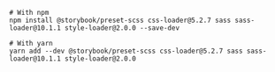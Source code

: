 ```shell
# With npm
npm install @storybook/preset-scss css-loader@5.2.7 sass sass-loader@10.1.1 style-loader@2.0.0 --save-dev

# With yarn
yarn add --dev @storybook/preset-scss css-loader@5.2.7 sass sass-loader@10.1.1 style-loader@2.0.0
```